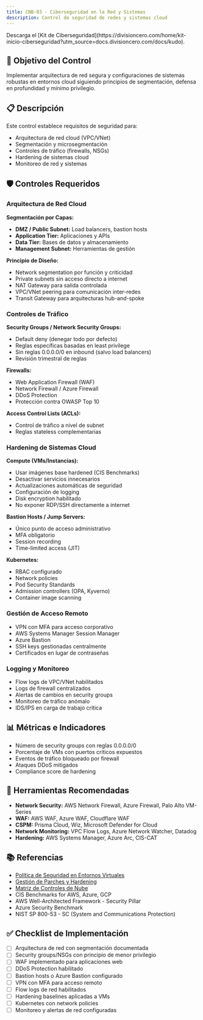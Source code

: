 ```yaml
---
title: CNB-03 - Ciberseguridad en la Red y Sistemas
description: Control de seguridad de redes y sistemas cloud
---
```


<Callout title="Quieres aprender más?">
  Descarga el [Kit de Ciberseguridad](https://divisioncero.com/home/kit-inicio-ciberseguridad?utm_source=docs.divisioncero.com/docs/kudo).
</Callout>

## 🎯 Objetivo del Control

Implementar arquitectura de red segura y configuraciones de sistemas robustas en entornos cloud siguiendo principios de segmentación, defensa en profundidad y mínimo privilegio.

## 📋 Descripción

Este control establece requisitos de seguridad para:
- Arquitectura de red cloud (VPC/VNet)
- Segmentación y microsegmentación
- Controles de tráfico (firewalls, NSGs)
- Hardening de sistemas cloud
- Monitoreo de red y sistemas

## 🛡️ Controles Requeridos

### Arquitectura de Red Cloud

**Segmentación por Capas:**
- **DMZ / Public Subnet:** Load balancers, bastion hosts
- **Application Tier:** Aplicaciones y APIs
- **Data Tier:** Bases de datos y almacenamiento
- **Management Subnet:** Herramientas de gestión

**Principio de Diseño:**
- Network segmentation por función y criticidad
- Private subnets sin acceso directo a internet
- NAT Gateway para salida controlada
- VPC/VNet peering para comunicación inter-redes
- Transit Gateway para arquitecturas hub-and-spoke

### Controles de Tráfico

**Security Groups / Network Security Groups:**
- Default deny (denegar todo por defecto)
- Reglas específicas basadas en least privilege
- Sin reglas 0.0.0.0/0 en inbound (salvo load balancers)
- Revisión trimestral de reglas

**Firewalls:**
- Web Application Firewall (WAF)
- Network Firewall / Azure Firewall
- DDoS Protection
- Protección contra OWASP Top 10

**Access Control Lists (ACLs):**
- Control de tráfico a nivel de subnet
- Reglas stateless complementarias

### Hardening de Sistemas Cloud

**Compute (VMs/Instancias):**
- Usar imágenes base hardened (CIS Benchmarks)
- Desactivar servicios innecesarios
- Actualizaciones automáticas de seguridad
- Configuración de logging
- Disk encryption habilitado
- No exponer RDP/SSH directamente a internet

**Bastion Hosts / Jump Servers:**
- Único punto de acceso administrativo
- MFA obligatorio
- Session recording
- Time-limited access (JIT)

**Kubernetes:**
- RBAC configurado
- Network policies
- Pod Security Standards
- Admission controllers (OPA, Kyverno)
- Container image scanning

### Gestión de Acceso Remoto
- VPN con MFA para acceso corporativo
- AWS Systems Manager Session Manager
- Azure Bastion
- SSH keys gestionadas centralmente
- Certificados en lugar de contraseñas

### Logging y Monitoreo
- Flow logs de VPC/VNet habilitados
- Logs de firewall centralizados
- Alertas de cambios en security groups
- Monitoreo de tráfico anómalo
- IDS/IPS en carga de trabajo crítica

## 📊 Métricas e Indicadores

- Número de security groups con reglas 0.0.0.0/0
- Porcentaje de VMs con puertos críticos expuestos
- Eventos de tráfico bloqueado por firewall
- Ataques DDoS mitigados
- Compliance score de hardening

## 🔗 Herramientas Recomendadas

- **Network Security:** AWS Network Firewall, Azure Firewall, Palo Alto VM-Series
- **WAF:** AWS WAF, Azure WAF, Cloudflare WAF
- **CSPM:** Prisma Cloud, Wiz, Microsoft Defender for Cloud
- **Network Monitoring:** VPC Flow Logs, Azure Network Watcher, Datadog
- **Hardening:** AWS Systems Manager, Azure Arc, CIS-CAT

## 📚 Referencias

- [Política de Seguridad en Entornos Virtuales](/docs/kudo/politicas/politica-seguridad-entornos-virtuales)
- [Gestión de Parches y Hardening](/docs/kudo/politicas/gestion-parches-hardening)
- [Matriz de Controles de Nube](/docs/kudo/matriz-controles-nube-mcn)
- CIS Benchmarks for AWS, Azure, GCP
- AWS Well-Architected Framework - Security Pillar
- Azure Security Benchmark
- NIST SP 800-53 - SC (System and Communications Protection)

## ✅ Checklist de Implementación

- [ ] Arquitectura de red con segmentación documentada
- [ ] Security groups/NSGs con principio de menor privilegio
- [ ] WAF implementado para aplicaciones web
- [ ] DDoS Protection habilitado
- [ ] Bastion hosts o Azure Bastion configurado
- [ ] VPN con MFA para acceso remoto
- [ ] Flow logs de red habilitados
- [ ] Hardening baselines aplicadas a VMs
- [ ] Kubernetes con network policies
- [ ] Monitoreo y alertas de red configuradas
